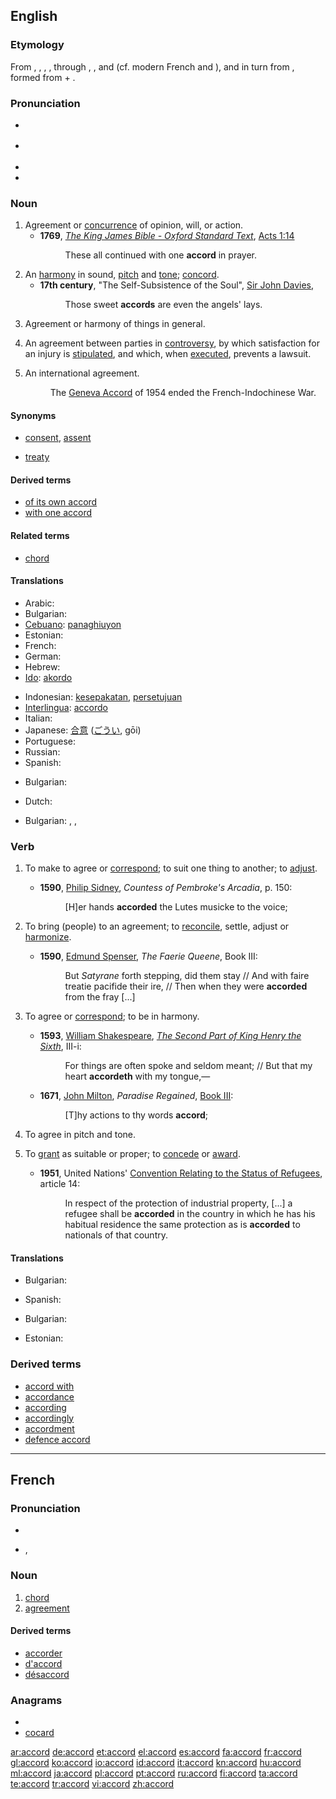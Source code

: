 {{was wotd|2008|August|2}}
==English==

===Etymology===
From {{etyl|enm}} {{term|acord}}, {{term|accord#Middle English|accord}}, {{term|acorden}}, {{term|accorden}}, through {{etyl|fro}} {{term|acort}}, {{term|acorde}}, and {{term|acorder}} (cf. modern French {{term|accord|accord|lang=fr}} and {{term|accorder}}), and in turn from {{etyl|LL.}} {{term|accordo|accordō|lang=la}}, formed from {{etyl|la}}  {{term|ad}} +  {{term|cordis||heart}}.

===Pronunciation===
* {{a|UK}} {{IPA|/əˈkɔːd/}}
* {{a|US}} {{IPA|/əˈkɔɹd/}}
* {{audio|en-us-accord.ogg|Audio (US)}}
* {{rhymes|ɔː(r)d}}

===Noun===
{{en-noun}}

# Agreement or [[concurrence]] of opinion, will, or action.
#* '''1769''', ''[[s:Bible_(King_James)|The King James Bible - Oxford Standard Text]]'',  [[s:Bible_(King_James)/Acts#Chapter_1|Acts 1:14]]
#*: These all continued with one '''accord''' in prayer.
# An [[harmony]] in sound, [[pitch]] and [[tone]]; [[concord]].
#* '''17th century''', "The Self-Subsistence of the Soul", [[w:John Davies (poet)|Sir John Davies]],
#*: Those sweet '''accords''' are even the angels' lays.
# Agreement or harmony of things in general.
# {{legal}} An agreement between parties in [[controversy]], by which satisfaction for an injury is [[stipulated]], and which, when [[executed]], prevents a lawsuit.
# {{context|law|international relations}} An international agreement.
#: The [[w:Geneva Conference (1954)|Geneva Accord]] of 1954 ended the French-Indochinese War.

====Synonyms====
* {{sense|concurrence of opinion}} [[consent]], [[assent]]
* {{sense|international agreement}} [[treaty]]

====Derived terms====
* [[of its own accord]]
* [[with one accord]]

====Related terms====
* [[chord]]

====Translations====
{{trans-top|agreement or concurrence of opinion}}
* Arabic: {{t-|ar|تفاهم|m|alt=تَفاهُم|tr=tafaahum}}
* Bulgarian: {{t+|bg|съгласие}}
* [[Cebuano]]: [[panaghiuyon]]
* Estonian: {{t|et|kokkulepe}}
* French: {{t+|fr|entente|f}}
* German: {{t+|de|Übereinstimmung|f}}
* Hebrew: {{t-|he|הסכם|m|tr=heskem}}
* [[Ido]]: [[akordo]]
{{trans-mid}}
* Indonesian: [[sepakat|kesepakatan]], [[setuju|persetujuan]]
* [[Interlingua]]: [[accordo]]
* Italian: {{t+|it|accordo|m}}
* Japanese: [[合意]] ([[ごうい]], gōi)
* Portuguese: {{t+|pt|acordo|m}}
* Russian: {{t+|ru|согласие|n|tr=soglásije}}
* Spanish: {{t+|es|acuerdo|m}}
{{trans-bottom}}

{{trans-top|harmony of sounds}}
* Bulgarian: {{t|bg|хармония}}
{{trans-mid}}
* Dutch: {{t+|nl|akkoord|n}}
{{trans-bottom}}

{{trans-top|agreement, harmony, or just correspondence}}
* Bulgarian: {{t+|bg|съгласие}},  {{t+|bg|мир}},  {{t|bg|хармония}}
{{trans-mid}}
{{trans-bottom}}

{{trans-top|an agreement}}
{{trans-mid}}
{{trans-bottom}}

===Verb===
{{en-verb}}

# {{transitive}} To make to agree or [[correspond]]; to suit one thing to another; to [[adjust]].
#* '''1590''', [[w:Philip Sidney|Philip Sidney]], ''Countess of Pembroke's Arcadia'', p. 150:
#*: [H]er hands '''accorded''' the Lutes musicke to the voice;
# {{transitive}} To bring (people) to an agreement; to [[reconcile]], settle, adjust or [[harmonize]].
#* '''1590''', [[w:Edmund Spenser|Edmund Spenser]], ''The Faerie Queene'', Book III:
#*: But ''Satyrane'' forth stepping, did them stay // And with faire treatie pacifide their ire, // Then when they were '''accorded''' from the fray [...]
# {{intransitive}} To agree or [[correspond]]; to be in harmony.
#* '''1593''', [[w:William Shakespeare|William Shakespeare]], ''[[s:The Second Part of King Henry the Sixth|The Second Part of King Henry the Sixth]]'', III-i:
#*: For things are often spoke and seldom meant; // But that my heart '''accordeth''' with my tongue,—
#* '''1671''', [[w:John Milton|John Milton]], ''Paradise Regained'', [[s:Paradise Regained/Book 3|Book III]]:
#*: [T]hy actions to thy words '''accord''';
# {{intransitive}} To agree in pitch and tone.
# {{transitive}} {{dated|or|legal}} To [[grant]] as suitable or proper; to [[concede]] or [[award]].
#* '''1951''', United Nations' [[s:1951 Refugee Convention|Convention Relating to the Status of Refugees]], article 14:
#*: In respect of the protection of industrial property, [...] a refugee shall be '''accorded''' in the country in which he has his habitual residence the same protection as is '''accorded''' to nationals of that country.

====Translations====
{{trans-top|transitive: to accord}}
* Bulgarian: {{t|bg|съгласувам}}
{{trans-mid}}
* Spanish: {{t+|es|acordar}}
{{trans-bottom}}

{{trans-top|transitive: to bring to an agreement}}
{{trans-mid}}
{{trans-bottom}}

{{trans-top|transitive: to grant}}
* Bulgarian: {{t|bg|предлагам помощ}}
{{trans-mid}}
* Estonian: {{t|et|andma}}
{{trans-bottom}}

===Derived terms===
* [[accord with]]
* [[accordance]]
* [[according]]
* [[accordingly]]
* [[accordment]]
* [[defence accord]]

----

==French==

===Pronunciation===
* {{audio|Fr-accord.ogg|audio}}
* {{IPA|/a.kɔʁ/|lang=fr}}, {{SAMPA|/a.kOR/}}

===Noun===
{{fr-noun|m}}

# [[chord]]
# [[agreement]]

====Derived terms====
* [[accorder]]
* [[d'accord]]
* [[désaccord]]

===Anagrams===
* {{alphagram|accdor}}
* [[cocard#French|cocard]]


[[ar:accord]]
[[de:accord]]
[[et:accord]]
[[el:accord]]
[[es:accord]]
[[fa:accord]]
[[fr:accord]]
[[gl:accord]]
[[ko:accord]]
[[io:accord]]
[[id:accord]]
[[it:accord]]
[[kn:accord]]
[[hu:accord]]
[[ml:accord]]
[[ja:accord]]
[[pl:accord]]
[[pt:accord]]
[[ru:accord]]
[[fi:accord]]
[[ta:accord]]
[[te:accord]]
[[tr:accord]]
[[vi:accord]]
[[zh:accord]]